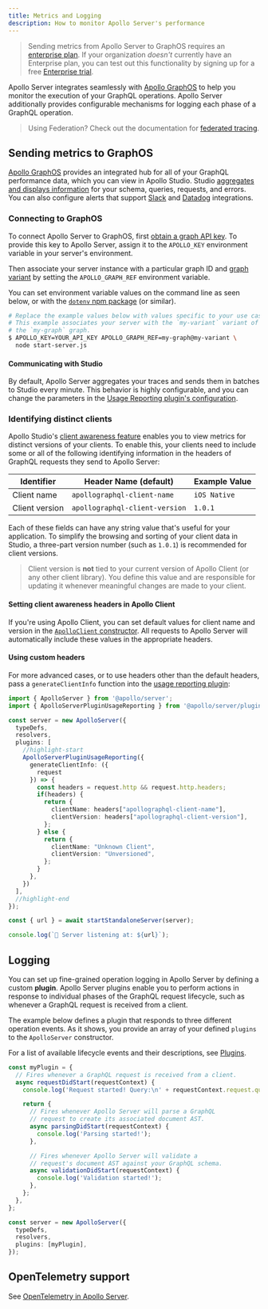 ```yaml
---
title: Metrics and Logging
description: How to monitor Apollo Server's performance
---
```


> Sending metrics from Apollo Server to GraphOS requires an [enterprise plan](../org/plans/).
> If your organization _doesn't_ currently have an Enterprise plan, you can test out this functionality by signing up for a free [Enterprise trial](https://studio.apollographql.com/signup?type=enterprise-trial&referrer=docs-content).

Apollo Server integrates seamlessly with [Apollo GraphOS](/graphos/) to help you monitor the execution of your GraphQL operations. Apollo Server additionally provides configurable mechanisms for logging each phase of a GraphQL operation.

> Using Federation? Check out the documentation for [federated tracing](/federation/metrics/).

## Sending metrics to GraphOS

[Apollo GraphOS](/graphos/) provides an integrated hub for all of your GraphQL performance data, which you can view in Apollo Studio. Studio [aggregates and displays information](/graphos/metrics/) for your schema, queries, requests, and errors. You can also configure alerts that support [Slack](/graphos/metrics/notifications/notification-setup/#slack) and [Datadog](/graphos/metrics/datadog-integration/) integrations.

### Connecting to GraphOS

To connect Apollo Server to GraphOS, first [obtain a graph API key](/graphos/api-keys#graph-api-keys). To provide this key to Apollo Server, assign it to the `APOLLO_KEY` environment variable in your server's environment.

Then associate your server instance with a particular graph ID and [graph variant](/graphos/graphs/#variants) by setting the `APOLLO_GRAPH_REF` environment variable.

You can set environment variable values on the command line as seen below, or with the [`dotenv` npm package](https://www.npmjs.com/package/dotenv) (or similar).

```bash
# Replace the example values below with values specific to your use case.
# This example associates your server with the `my-variant` variant of
# the `my-graph` graph.
$ APOLLO_KEY=YOUR_API_KEY APOLLO_GRAPH_REF=my-graph@my-variant \
  node start-server.js
```

#### Communicating with Studio

By default, Apollo Server aggregates your traces and sends them in batches to Studio every minute. This behavior is highly configurable, and you can change the parameters in the [Usage Reporting plugin's configuration](../api/plugin/usage-reporting/#custom-installation).

### Identifying distinct clients

Apollo Studio's [client awareness feature](/graphos/metrics/client-awareness/) enables you to view metrics for distinct versions
of your clients. To enable this, your clients need to include some or all of the following identifying information in the headers of GraphQL requests they
send to Apollo Server:

| Identifier | Header Name (default) | Example Value |
|----|----|----|
| Client name | `apollographql-client-name` | `iOS Native` |
| Client version | `apollographql-client-version` | `1.0.1` |

Each of these fields can have any string value that's useful for your application. To simplify the browsing and sorting of your client data in Studio, a three-part version number (such as `1.0.1`) is recommended for client versions.

> Client version is **not** tied to your current version of Apollo Client (or any other client library). You define this value and are responsible for updating it whenever meaningful changes are made to your client.

#### Setting client awareness headers in Apollo Client

If you're using Apollo Client, you can set default values for client name and
version in the [`ApolloClient` constructor](/react/api/core/ApolloClient/#the-apolloclient-constructor). All requests to Apollo Server will automatically include these values in the appropriate headers.

#### Using custom headers

For more advanced cases, or to use headers other than the default headers, pass a `generateClientInfo` function into the [usage reporting plugin](../api/plugin/usage-reporting/):

<MultiCodeBlock>

```ts
import { ApolloServer } from '@apollo/server';
import { ApolloServerPluginUsageReporting } from '@apollo/server/plugin/usageReporting';

const server = new ApolloServer({
  typeDefs,
  resolvers,
  plugins: [
    //highlight-start
    ApolloServerPluginUsageReporting({
      generateClientInfo: ({
        request
      }) => {
        const headers = request.http && request.http.headers;
        if(headers) {
          return {
            clientName: headers["apollographql-client-name"],
            clientVersion: headers["apollographql-client-version"],
          };
        } else {
          return {
            clientName: "Unknown Client",
            clientVersion: "Unversioned",
          };
        }
      },
    })
  ],
  //highlight-end
});

const { url } = await startStandaloneServer(server);

console.log(`🚀 Server listening at: ${url}`);
```

</MultiCodeBlock>

## Logging

You can set up fine-grained operation logging in Apollo Server by defining a custom **plugin**. Apollo Server plugins enable you to perform actions in response to individual phases of the GraphQL request lifecycle, such as whenever a GraphQL request is received from a client.

The example below defines a plugin that responds to three different operation events. As it shows, you provide an array of your defined `plugins` to the `ApolloServer` constructor.

For a list of available lifecycle events and their descriptions, see [Plugins](../integrations/plugins/).

<MultiCodeBlock>

```ts
const myPlugin = {
  // Fires whenever a GraphQL request is received from a client.
  async requestDidStart(requestContext) {
    console.log('Request started! Query:\n' + requestContext.request.query);

    return {
      // Fires whenever Apollo Server will parse a GraphQL
      // request to create its associated document AST.
      async parsingDidStart(requestContext) {
        console.log('Parsing started!');
      },

      // Fires whenever Apollo Server will validate a
      // request's document AST against your GraphQL schema.
      async validationDidStart(requestContext) {
        console.log('Validation started!');
      },
    };
  },
};

const server = new ApolloServer({
  typeDefs,
  resolvers,
  plugins: [myPlugin],
});
```

</MultiCodeBlock>

## OpenTelemetry support

See [OpenTelemetry in Apollo Server](/federation/opentelemetry/).

